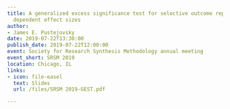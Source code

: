 ```yaml
---
title: A generalized excess significance test for selective outcome reporting with
  dependent effect sizes
author:
- James E. Pustejovsky
date: 2019-07-22T13:30:00
publish_date: 2019-07-22T12:00:00
event: Society for Research Synthesis Methodology annual meeting
event_short: SRSM 2019
location: Chicago, IL
links:
- icon: file-easel
  text: Slides
  url: /files/SRSM 2019-GEST.pdf

---
```




